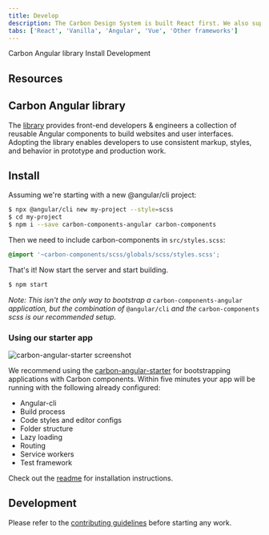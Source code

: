 ```yaml
---
title: Develop
description: The Carbon Design System is built React first. We also support core parts of the system in vanilla JS, Angular, and Vue. If you’re you’re using a different framework, you can still build components by following the guidelines below.
tabs: ['React', 'Vanilla', 'Angular', 'Vue', 'Other frameworks']
---
```


<AnchorLinks>

<AnchorLink>Carbon Angular library</AnchorLink>
<AnchorLink>Install</AnchorLink>
<AnchorLink>Development</AnchorLink>

</AnchorLinks>

## Resources

<Row>
  <Column colMd={4} colLg={4} noGutterSm>
    <ResourceCard
      subTitle="Try Angular components with CodeSandbox."
      href="https://codesandbox.io/s/0129r494ql">
      <MdxIcon name="codesandbox" />
    </ResourceCard>
  </Column>
</Row>

## Carbon Angular library

The [library](http://angular.carbondesignsystem.com/) provides front-end developers & engineers a collection of reusable Angular components to build websites and user interfaces. Adopting the library enables developers to use consistent markup, styles, and behavior in prototype and production work.

## Install

Assuming we're starting with a new @angular/cli project:

```sh
$ npx @angular/cli new my-project --style=scss
$ cd my-project
$ npm i --save carbon-components-angular carbon-components
```

Then we need to include carbon-components in `src/styles.scss`:

```scss
@import '~carbon-components/scss/globals/scss/styles.scss';
```

That's it! Now start the server and start building.

```sh
$ npm start
```

_Note: This isn't the only way to bootstrap a_ `carbon-components-angular` _application, but the combination of_ `@angular/cli` _and the_ `carbon-components` _scss is our recommended setup._

### Using our starter app

![carbon-angular-starter screenshot](images/carbon-angular-starter.png)

We recommend using the [carbon-angular-starter](https://github.com/carbon-design-system/carbon-angular-starter) for bootstrapping applications with Carbon components. Within five minutes your app will be running with the following already configured:

- Angular-cli
- Build process
- Code styles and editor configs
- Folder structure
- Lazy loading
- Routing
- Service workers
- Test framework

Check out the [readme](https://github.com/carbon-design-system/carbon-angular-starter) for installation instructions.

## Development

Please refer to the [contributing guidelines](https://github.com/IBM/carbon-components-angular/blob/master/README.md#contributing) before starting any work.
